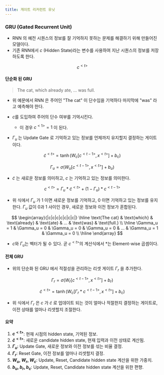```yaml
---
title: 게이트 리커런트 유닛
---
```


### GRU (Gated Recurrent Unit)

* RNN 의 예전 시퀀스의 정보를 잘 기억하지 못하는 문제를 해결하기 위해 만들어진 모델이다.
* 기존 RNN에서 $c$ (Hidden State)라는 변수를 사용하여 지난 시퀀스의 정보를 저장하도록 한다.

$$
c^{<t>}
$$

#### 단순화 된 GRU

> The cat, which already ate, ... was full.

* 위 예문에서 RNN 은 주어인 "The cat" 이 단수임을 기억하다 마지막에 "was" 라고 예측해야 한다.
* $c$를 도입하여 주어의 단수 여부를 기억시킨다.

    * 이 경우 $c^{<1>} = 1$ 이 된다.
* $\Gamma_u$ 는 Update Gate 로 기억하고 있는 정보를 언제까지 유지할지 결정하는 게이트이다.

$$
\tilde{c}^{<t>} = \tanh(W_c[c^{<t-1>}, x^{<t>}] + b_c)
$$

$$
\Gamma_u = \sigma(W_u[c^{<t-1>}, x^{<t>}] + b_u)
$$

* $\tilde{c}$ 는 새로운 정보를 의미하고, $c$ 는 기억하고 있는 정보를 의미한다.

$$
c^{<t>} = \Gamma_u * \tilde{c}^{<t>} + (1 - \Gamma_u) * c^{<t-1>}
$$

* 위 식에서 $\Gamma_u$ 가 1 이면 새로운 정보를 기억하고, 0 이면 기억하고 있는 정보를 유지한다. $\Gamma_u$ 값이 0과 1 사이인 경우, 새로운 정보와 이전 정보가 혼합된다.

$$
\begin{array}{|c|c|c|c|c|c|c|}
\hline
\text{The cat} & \text{which} & \text{already} & \text{ate} & ... & \text{was} & \text{full.} \\
\hline
\Gamma_u = 1 & \Gamma_u = 0 & \Gamma_u = 0 & \Gamma_u = 0 & ... & \Gamma_u = 1 & \Gamma_u = 0 \\
\hline
\end{array}
$$

* $c$와 $\Gamma_u$는 벡터가 될 수 있다. 곧 $c^{<t>}$의 계산식에서 $*$는 Element-wise 곱셈이다.

#### 전체 GRU

* 위의 단순화 된 GRU 에서 적절성을 관리하는 리셋 게이트 $\Gamma_r$ 을 추가한다.

$$
\Gamma_r = \sigma(W_r[c^{<t-1>}, x^{<t>}] + b_r)
$$

$$
\tilde{c}^{<t>} = \tanh(W_c[\Gamma_r * c^{<t-1>}, x^{<t>}] + b_c)
$$

* 위 식에서 $\Gamma_r$ 은 $c$ 가 $\tilde{c}$ 로 업데이트 되는 것이 얼마나 적절한지 결정하는 게이트로, 이전 상태를 얼마나 리셋할지 조절한다.

#### 요약

1. **$c^{<t>}$**: 현재 시점의 hidden state, 기억된 정보.
2. **$\tilde{c}^{<t>}$**: 새로운 candidate hidden state, 현재 입력과 이전 상태로 계산됨.
3. **$\Gamma_u$**: Update Gate, 새로운 정보와 이전 정보를 섞는 비율 결정.
4. **$\Gamma_r$**: Reset Gate, 이전 정보를 얼마나 리셋할지 결정.
5. **$W_u$, $W_r$, $W_c$**: Update, Reset, Candidate hidden state 계산을 위한 가중치.
6. **$b_u$, $b_r$, $b_c$**: Update, Reset, Candidate hidden state 계산을 위한 편향.